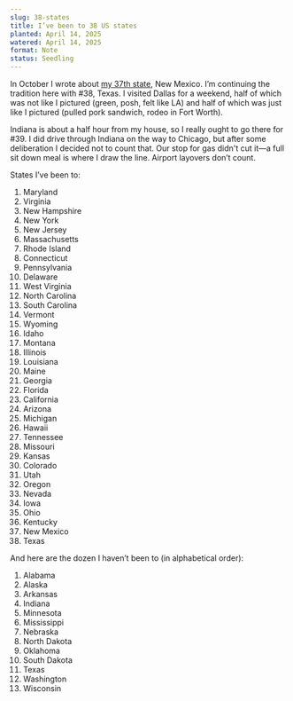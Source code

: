 ```yaml
---
slug: 38-states
title: I’ve been to 38 US states
planted: April 14, 2025
watered: April 14, 2025
format: Note
status: Seedling
---
```


In October I wrote about [my 37th state](/37-states), New Mexico. I’m continuing the tradition here with #38, Texas. I visited Dallas for a weekend, half of which was not like I pictured (green, posh, felt like LA) and half of which was just like I pictured (pulled pork sandwich, rodeo in Fort Worth).

Indiana is about a half hour from my house, so I really ought to go there for #39. I did drive through Indiana on the way to Chicago, but after some deliberation I decided not to count that. Our stop for gas didn't cut it—a full sit down meal is where I draw the line. Airport layovers don’t count.

States I’ve been to:

1. Maryland
1. Virginia
1. New Hampshire
1. New York
1. New Jersey
1. Massachusetts
1. Rhode Island
1. Connecticut
1. Pennsylvania
1. Delaware
1. West Virginia
1. North Carolina
1. South Carolina
1. Vermont
1. Wyoming
1. Idaho
1. Montana
1. Illinois
1. Louisiana
1. Maine
1. Georgia
1. Florida
1. California
1. Arizona
1. Michigan
1. Hawaii
1. Tennessee
1. Missouri
1. Kansas
1. Colorado
1. Utah
1. Oregon
1. Nevada
1. Iowa
1. Ohio
1. Kentucky
1. New Mexico
1. Texas

And here are the dozen I haven’t been to (in alphabetical order):

1. Alabama
1. Alaska
1. Arkansas
1. Indiana
1. Minnesota
1. Mississippi
1. Nebraska
1. North Dakota
1. Oklahoma
1. South Dakota
1. Texas
1. Washington
1. Wisconsin
